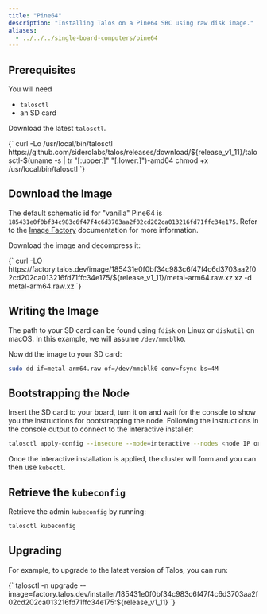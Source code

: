 ```yaml
---
title: "Pine64"
description: "Installing Talos on a Pine64 SBC using raw disk image."
aliases:
  - ../../../single-board-computers/pine64
---
```



## Prerequisites

You will need

- `talosctl`
- an SD card

Download the latest `talosctl`.

<CodeBlock lang="sh">
  {`
curl -Lo /usr/local/bin/talosctl https://github.com/siderolabs/talos/releases/download/${release_v1_11}/talosctl-$(uname -s | tr "[:upper:]" "[:lower:]")-amd64
chmod +x /usr/local/bin/talosctl
  `}
</CodeBlock>

## Download the Image

The default schematic id for "vanilla" Pine64 is `185431e0f0bf34c983c6f47f4c6d3703aa2f02cd202ca013216fd71ffc34e175`.
Refer to the [Image Factory](../../learn-more/image-factory) documentation for more information.

Download the image and decompress it:

<CodeBlock lang="sh">
  {`
curl -LO https://factory.talos.dev/image/185431e0f0bf34c983c6f47f4c6d3703aa2f02cd202ca013216fd71ffc34e175/${release_v1_11}/metal-arm64.raw.xz
xz -d metal-arm64.raw.xz
  `}
</CodeBlock>

## Writing the Image

The path to your SD card can be found using `fdisk` on Linux or `diskutil` on macOS.
In this example, we will assume `/dev/mmcblk0`.

Now `dd` the image to your SD card:

```bash
sudo dd if=metal-arm64.raw of=/dev/mmcblk0 conv=fsync bs=4M
```

## Bootstrapping the Node

Insert the SD card to your board, turn it on and wait for the console to show you the instructions for bootstrapping the node.
Following the instructions in the console output to connect to the interactive installer:

```bash
talosctl apply-config --insecure --mode=interactive --nodes <node IP or DNS name>
```

Once the interactive installation is applied, the cluster will form and you can then use `kubectl`.

## Retrieve the `kubeconfig`

Retrieve the admin `kubeconfig` by running:

```bash
talosctl kubeconfig
```

## Upgrading

For example, to upgrade to the latest version of Talos, you can run:

<CodeBlock lang="sh">
  {`
talosctl -n <node IP or DNS name> upgrade --image=factory.talos.dev/installer/185431e0f0bf34c983c6f47f4c6d3703aa2f02cd202ca013216fd71ffc34e175:${release_v1_11}
  `}
</CodeBlock>
